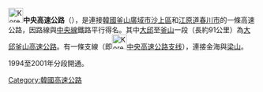 {{Infobox road
|marker_image=[[File:Korea_Expressway_No.55.svg|50px]]
|name=中央高速公路
|map=[[File:55_Jungang.svg|250px]]
|length_km=387.0 
|opened=2001
|direction=南北
|terminus_a=釜山廣域市沙上區 
|cities=[[釜山廣域市|釜山廣域市]]、[[金海市|金海市]]、[[密陽市|密陽市]]、[[清道郡|清道郡]]、[[大邱廣域市|大邱廣域市]]、[[漆谷郡|漆谷郡]]、[[軍威郡|軍威郡]]、[[義城郡|義城郡]]、[[安東市|安東市]]、[[醴泉郡|醴泉郡]]、[[榮州市|榮州市]]、[[丹陽郡|丹陽郡]]、[[堤川市|堤川市]]、[[原州市|原州市]]、[[橫城郡|橫城郡]]、[[洪川郡|洪川郡]]、[[春川市|春川市]]
|junction=[[File:Korea_Expressway_No.10.svg|30px]][[南海高速公路|南海高速公路]]<br>[[File:Korea_Expressway_No.600.svg|30px]][[釜山外環高速公路|釜山外環高速公路]]<br>[[File:Korea_Expressway_No.1.svg|30px]][[京釜高速公路|京釜高速公路]]<br>[[File:Korea_Expressway_No.451.svg|30px]][[中部內陸高速公路支線|中部內陸高速公路支線]]<br>[[File:Korea_Expressway_No.301.svg|30px]][[尚州永川高速公路|尚州永川高速公路]]<br>[[File:Korea_Expressway_No.30.svg|30px]][[唐津盈德高速公路|唐津盈德高速公路]]<br>[[File:Korea_Expressway_No.40.svg|30px]][[平澤堤川高速公路|平澤堤川高速公路]]<br>[[File:Korea_Expressway_No.50.svg|30px]][[嶺東高速公路|嶺東高速公路]]<br>[[File:Korea_Expressway_No.52.svg|30px]][[廣州原州高速公路|廣州原州高速公路]]<br>[[File:Korea_Expressway_No.60.svg|30px]][[首爾襄陽高速公路|首爾襄陽高速公路]]
|terminus_b=江原道春川市 
}}
{{Infobox Korean name
|tablewidth=270
|img=
|width=189px
|hangul=중앙고속도로
|hanja={{linktext|中|央|高|速|道|路}}
|rr=Jungang Gosok Doro
|mr=Chungang Kosok Toro
}}
[[File:Korea_Expressway_No.55.svg|30px]]'''中央高速公路'''（{{kor|諺=중앙고속도로|漢=中央高速道路|羅=Jungang gosokdoro|f=y}}），是連接[[韓國|韓國]][[釜山廣域市|釜山廣域市]][[沙上區|沙上區]]和[[江原道_(韓國)|江原道]][[春川市|春川市]]的一條高速公路，因路線與[[中央線_(韓國)|中央線]]鐵路平行得名。其中[[大邱|大邱]]至[[釜山|釜山]]一段（長約91公里）為[[大邱釜山高速公路|大邱釜山高速公路]]。有一條支線（即[[File:Korea_Expressway_No.551.svg|30px]][[中央高速公路支线|中央高速公路支线]]），連接金海與[[梁山市|梁山]]。

1994至2001年分段開通。
{{ROK expressways}}
[[Category:韓國高速公路|Category:韓國高速公路]]